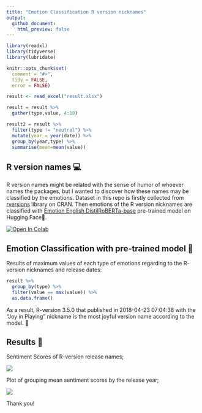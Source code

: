 ---
title: "Emotion Classification R version nicknames"
output:
  github_document:
    html_preview: false
---

```{r, setup, echo = FALSE, message = FALSE}
library(readxl)
library(tidyverse)
library(lubridate)

knitr::opts_chunk$set(
  comment = "#>",
  tidy = FALSE,
  error = FALSE)

result <- read_excel("result.xlsx")

result = result %>% 
  gather(type,value, 4:10)

result2 = result %>% 
  filter(type != "neutral") %>% 
  mutate(year = year(date)) %>% 
  group_by(year,type) %>% 
  summarise(mean=mean(value))

```

## R version names 💻

R version names might be related with the sense of humor of whoever names the packages, but I wanted to discover how these names may be classified by the emotions. Dataset in this repo is firstly collected from [rversions](https://r-hub.github.io/rversions/) library on CRAN. Then emotions of the R version nicknames are classified with [Emotion English DistilRoBERTa-base](https://huggingface.co/j-hartmann/emotion-english-distilroberta-base) pre-trained model on Hugging Face🤗.

[![Open In Colab](https://colab.research.google.com/assets/colab-badge.svg)](https://colab.research.google.com/github/j-hartmann/emotion-english-distilroberta-base/blob/main/simple_emotion_pipeline.ipynb)

## Emotion Classification with pre-trained model 🚀

Results of maximum values of each type of emotions regarding to the R-version nicknames and release dates:

```{r echo = FALSE, message = FALSE}
result %>% 
  group_by(type) %>% 
  filter(value == max(value)) %>% 
  as.data.frame()
```

As a result, R-version 3.5.0 that published in 2018-04-23 07:04:38 with the "Joy in Playing" nickname is the most joyful version name according to the model. 🎉

## Results 🌌

Sentiment Scores of R-version release names;

![](Rplot01.png)

Plot of grouping mean sentiment scores by the release year;

![](Rplot.png)

Thank you!
